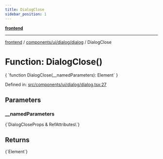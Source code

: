 ```yaml
---
title: DialogClose
sidebar_position: 1
---
```



[**frontend**](../../../../..)

***

[frontend](../../../../..) / [components/ui/dialog/dialog](..) / DialogClose

# Function: DialogClose()

<CodeBlock language="ts">
{ `function DialogClose(__namedParameters): Element` }
</CodeBlock>

Defined in: [src/components/ui/dialog/dialog.tsx:27](https://github.com/svsticky/CommitteeClash/blob/cf8a63ee123fe6ef8b9cc633622ca8c3bc6fa48a/frontend/src/components/ui/dialog/dialog.tsx#L27)

## Parameters

### \_\_namedParameters
<CodeBlock language="ts">
{`DialogCloseProps & RefAttributes\<HTMLButtonElement\>`}
</CodeBlock>

## Returns
<CodeBlock language="ts">
{`Element`}
</CodeBlock>